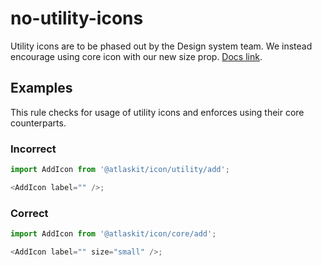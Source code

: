 # no-utility-icons

Utility icons are to be phased out by the Design system team. We instead encourage using core icon
with our new size prop. [Docs link](https://atlassian.design/components/icon/usage).

## Examples

This rule checks for usage of utility icons and enforces using their core counterparts.

### Incorrect

```js
import AddIcon from '@atlaskit/icon/utility/add';

<AddIcon label="" />;
```

### Correct

```js
import AddIcon from '@atlaskit/icon/core/add';

<AddIcon label="" size="small" />;
```

